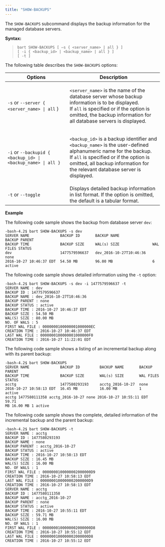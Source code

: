 ```yaml
---
title: "SHOW-BACKUPS"
---
```




The `SHOW-BACKUPS` subcommand displays the backup information for the managed database servers.

**Syntax:**

>     bart SHOW-BACKUPS [ –s { <server_name> | all } ]
>     [ -i { <backup_id> | <backup_name> | all } ]
>     [ -t ]

The following table describes the `SHOW-BACKUPS` options:

<table><thead><tr class="header"><th>Options</th><th>Description</th></tr></thead><tbody><tr class="odd"><td><code>-s</code> or <code>--server &#123; &lt;server_name&gt; | all</code> &#125;</td><td><p><code>&lt;server_name&gt;</code> is the name of the database server whose backup information is to be displayed.<br />
If <code>all</code> is specified or if the option is omitted, the backup information for all database servers is displayed.</p></td></tr><tr class="even"><td><code>-i</code> or <code>--backupid &#123; &lt;backup_id&gt; | &lt;backup_name&gt; | all &#125;</code></td><td><p><code>&lt;backup_id&gt;</code> is a backup identifier and <code>&lt;backup_name&gt;</code> is the user-defined alphanumeric name for the backup.<br />
If <code>all</code> is specified or if the option is omitted, all backup information for the relevant database server is displayed.</p></td></tr><tr class="odd"><td><code>-t</code> or <code>--toggle</code></td><td>Displays detailed backup information in list format. If the option is omitted, the default is a tabular format.</td></tr></tbody></table>

**Example**

The following code sample shows the backup from database server `dev`:

    -bash-4.2$ bart SHOW-BACKUPS -s dev
    SERVER NAME              BACKUP ID       BACKUP NAME               BACKUP PARENT
    BACKUP TIME              BACKUP SIZE     WAL(s) SIZE               WAL FILES STATUS
    dev                      1477579596637   dev_2016-10-27T10:46:36   none
    2016-10-27 10:46:37 EDT  54.50 MB        96.00 MB                  6         active

The following code sample shows detailed information using the `-t` option:

    -bash-4.2$ bart SHOW-BACKUPS -s dev -i 1477579596637 -t
    SERVER NAME : dev
    BACKUP ID : 1477579596637
    BACKUP NAME : dev_2016-10-27T10:46:36
    BACKUP PARENT : none
    BACKUP STATUS : active
    BACKUP TIME : 2016-10-27 10:46:37 EDT
    BACKUP SIZE : 54.50 MB
    WAL(S) SIZE : 80.00 MB
    NO. OF WALS : 5
    FIRST WAL FILE : 0000000100000001000000EC
    CREATION TIME : 2016-10-27 10:46:37 EDT
    LAST WAL FILE : 0000000100000001000000F0
    CREATION TIME : 2016-10-27 11:22:01 EDT

The following code sample shows a listing of an incremental backup along with its parent backup:

    -bash-4.2$ bart SHOW-BACKUPS
    SERVER NAME              BACKUP ID         BACKUP NAME       BACKUP PARENT
    BACKUP TIME              BACKUP SIZE       WAL(s) SIZE       WAL FILES       STATUS
    acctg                    1477580293193     acctg_2016-10-27  none
    2016-10-27 10:58:13 EDT  16.45 MB          16.00 MB          1               active
    acctg 1477580111358 acctg_2016-10-27 none 2016-10-27 10:55:11 EDT 59.71
    MB 16.00 MB 1 active

The following code sample shows the complete, detailed information of the incremental backup and the parent backup:

    -bash-4.2$ bart SHOW-BACKUPS -t
    SERVER NAME : acctg
    BACKUP ID : 1477580293193
    BACKUP NAME : none
    BACKUP PARENT : acctg_2016-10-27
    BACKUP STATUS : active
    BACKUP TIME : 2016-10-27 10:58:13 EDT
    BACKUP SIZE : 16.45 MB
    WAL(S) SIZE : 16.00 MB
    NO. OF WALS : 1
    FIRST WAL FILE : 0000000100000002000000D9
    CREATION TIME : 2016-10-27 10:58:13 EDT
    LAST WAL FILE : 0000000100000002000000D9
    CREATION TIME : 2016-10-27 10:58:13 EDT
    SERVER NAME : acctg
    BACKUP ID : 1477580111358
    BACKUP NAME : acctg_2016-10-27
    BACKUP PARENT : none
    BACKUP STATUS : active
    BACKUP TIME : 2016-10-27 10:55:11 EDT
    BACKUP SIZE : 59.71 MB
    WAL(S) SIZE : 16.00 MB
    NO. OF WALS : 1
    FIRST WAL FILE : 0000000100000002000000D8
    CREATION TIME : 2016-10-27 10:55:12 EDT
    LAST WAL FILE : 0000000100000002000000D8
    CREATION TIME : 2016-10-27 10:55:12 EDT

